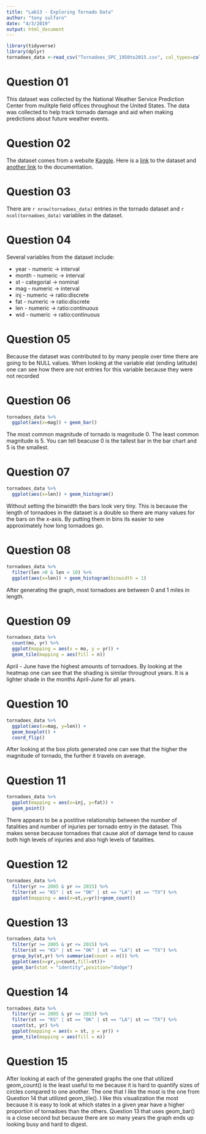 ```yaml
---
title: "Lab13 - Exploring Tornado Data"
author: "tony sulfaro"
date: "4/3/2019"
output: html_document
---
```


```r
library(tidyverse)
library(dplyr)
tornadoes_data <-read_csv("Tornadoes_SPC_1950to2015.csv", col_types=cols(loss=col_double(), closs=col_double(),date=col_date("%m/%d/%Y"),mag=col_character(),stf=col_character()))
```

# Question 01

This dataset was collected by the National Weather Service Prediction Center from mulitple field offices throughout the United States. The data was collected to help track tornado damage and aid when making predictions about future weather events.

# Question 02

The dataset comes from a website [Kaggle](https://www.kaggle.com). Here is a [link](https://www.kaggle.com/jtennis/spctornado/version/3) to the dataset and [another link](http://www.spc.noaa.gov/wcm/data/SPC_severe_database_description.pdf) to the documentation.

# Question 03

There are `r nrow(tornadoes_data)` entries in the tornado dataset and `r ncol(tornadoes_data)` variables in the dataset.

# Question 04

Several variables from the dataset include:

* year - numeric -> interval
* month - numeric -> interval
* st - categorial -> nominal
* mag - numeric -> interval
* inj - numeric -> ratio:discrete
* fat - numeric -> ratio:discrete
* len - numeric -> ratio:continuous
* wid - numeric -> ratio:continuous

# Question 05

Because the dataset was contributed to by many people over time there are going to be NULL values. When looking at the variable elat (ending latitude) one can see how there are not entries for this variable because they were not recorded

# Question 06

```r
tornadoes_data %>%
  ggplot(aes(x=mag)) + geom_bar()
```

The most common magnitude of tornado is magnitude 0. The least common magnitude is 5. You can tell beacuse 0 is the tallest bar in the bar chart and 5 is the smallest.

# Question 07

```r
tornadoes_data %>%
  ggplot(aes(x=len)) + geom_histogram()
```

Without setting the binwidth the bars look very tiny. This is because the length of tornadoes in the dataset is a double so there are many values for the bars on the x-axis. By putting them in bins its easier to see approximately how long tornadoes go.

# Question 08

```r
tornadoes_data %>%
  filter(len >0 & len < 10) %>%
  ggplot(aes(x=len)) + geom_histogram(binwidth = 1)
```

After generating the graph, most tornadoes are between 0 and 1 miles in length.

# Question 09

```r
tornadoes_data %>%
  count(mo, yr) %>%
  ggplot(mapping = aes(x = mo, y = yr)) +
  geom_tile(mapping = aes(fill = n))
```
April - June have the highest amounts of tornadoes. By looking at the heatmap one can see that the shading is similar throughout years. It is a lighter shade in the months April-June for all years.

# Question 10

```r
tornadoes_data %>%
  ggplot(aes(x=mag, y=len)) +
  geom_boxplot() +
  coord_flip()
```
After looking at the box plots generated one can see that the higher the magnitude of tornado, the further it travels on average.

# Question 11

```r
tornadoes_data %>%
  ggplot(mapping = aes(x=inj, y=fat)) +
  geom_point()
```

There appears to be a postitive relationship between the number of fatalities and number of injuries per tornado entry in the dataset. This makes sense because tornadoes that cause alot of damage tend to cause both high levels of injuries and also high levels of fatalities.

# Question 12

```r
tornadoes_data %>%
  filter(yr >= 2005 & yr <= 2015) %>%
  filter(st == "KS" | st == "OK" | st == "LA"| st == "TX") %>%
  ggplot(mapping = aes(x=st,y=yr))+geom_count()
```

# Question 13

```r
tornadoes_data %>%
  filter(yr >= 2005 & yr <= 2015) %>%
  filter(st == "KS" | st == "OK" | st == "LA"| st == "TX") %>%
  group_by(st,yr) %>% summarise(count = n()) %>%
  ggplot(aes(x=yr,y=count,fill=st))+
  geom_bar(stat = "identity",position="dodge")
```

# Question 14

```r
tornadoes_data %>%
  filter(yr >= 2005 & yr <= 2015) %>%
  filter(st == "KS" | st == "OK" | st == "LA"| st == "TX") %>%
  count(st, yr) %>%
  ggplot(mapping = aes(x = st, y = yr)) +
  geom_tile(mapping = aes(fill = n))
```

# Question 15

After looking at each of the generated graphs the one that utilized geom_count() is the least useful to me because it is hard to quantify sizes of circles compared to one another. The one that I like the most is the one from Question 14 that utilized geom_tile(). I like this visualization the most because it is easy to look at which states in a given year have a higher proportion of tornadoes than the others. Question 13 that uses geom_bar() is a close second but because there are so many years the graph ends up looking busy and hard to digest.
